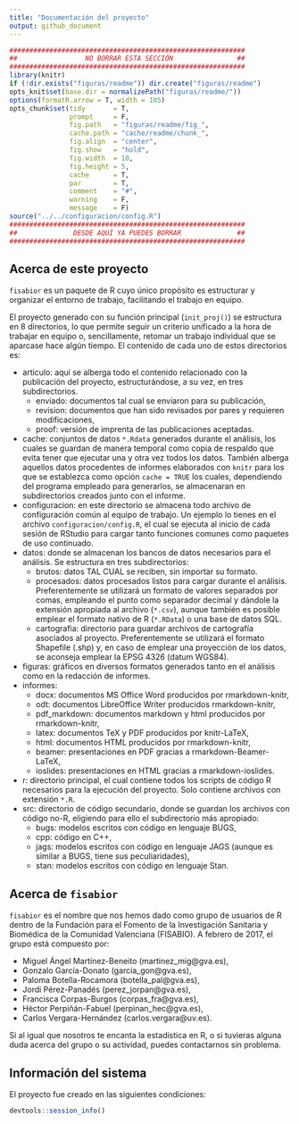 ```yaml
---
title: "Documentación del proyecto"
output: github_document
---
```


```r
###########################################################
##                 NO BORRAR ESTA SECCIÓN                ##
###########################################################
library(knitr)
if (!dir.exists("figuras/readme")) dir.create("figuras/readme")
opts_knit$set(base.dir = normalizePath("figuras/readme/"))
options(formatR.arrow = T, width = 105)
opts_chunk$set(tidy       = T,
               prompt     = F,
               fig.path   = "figuras/readme/fig_",
               cache.path = "cache/readme/chunk_",
               fig.align  = "center",
               fig.show   = "hold",
               fig.width  = 10,
               fig.height = 5,
               cache      = T,
               par        = T,
               comment    = "#",
               warning    = F,
               message    = F)
source("../../configuracion/config.R")
###########################################################
##              DESDE AQUÍ YA PUEDES BORRAR              ##
###########################################################
```

## Acerca de este proyecto
`fisabior` es un paquete de R cuyo único propósito es estructurar y organizar el entorno de trabajo, facilitando el trabajo en equipo. 

El proyecto generado con su función principal (`init_proj()`) se estructura en 8 directorios, lo que permite seguir un criterio unificado a la hora de trabajar en equipo o, sencillamente, retomar un trabajo individual que se aparcase hace algún tiempo. El contenido de cada uno de estos directorios es:

+ articulo: aquí se alberga todo el contenido relacionado con la publicación del proyecto, estructurándose, a su vez, en tres subdirectorios.
    - enviado: documentos tal cual se enviaron para su publicación,
    - revision: documentos que han sido revisados por pares y requieren modificaciones,
    - proof: versión de imprenta de las publicaciones aceptadas.
+ cache: conjuntos de datos `*.Rdata` generados durante el análisis, los cuales se guardan de manera temporal como copia de respaldo que evita tener que ejecutar una y otra vez todos los datos. También alberga aquellos datos procedentes de informes elaborados con `knitr` para los que se establezca como opción `cache = TRUE` los cuales, dependiendo del programa empleado para generarlos, se almacenaran en subdirectorios creados junto con el informe.
+ configuracion: en este directorio se almacena todo archivo de configuración común al equipo de trabajo. Un ejemplo lo tienes en el archivo `configuracion/config.R`, el cual se ejecuta al inicio de cada sesión de RStudio para cargar tanto funciones comunes como paquetes de uso continuado.
+ datos: donde se almacenan los bancos de datos necesarios para el análisis. Se estructura en tres subdirectorios:
    - brutos: datos TAL CUAL se reciben, sin importar su formato.
    - procesados: datos procesados listos para cargar durante el análisis. Preferentemente se utilizará un formato de valores separados por comas, empleando el punto como separador decimal y dándole la extensión apropiada al archivo (`*.csv`), aunque también es posible emplear el formato nativo de R (`*.RData`) o una base de datos SQL.
    - cartografia: directorio para guardar archivos de cartografía asociados al proyecto. Preferentemente se utilizará el formato Shapefile (.shp) y, en caso de emplear una proyección de los datos, se aconseja emplear la EPSG 4326 (datum WGS84).
+ figuras: gráficos en diversos formatos generados tanto en el análisis como en la redacción de informes.
+ informes: 
    - docx: documentos MS Office Word producidos por rmarkdown-knitr,
    - odt: documentos LibreOffice Writer producidos rmarkdown-knitr,
    - pdf_markdown: documentos markdown y html producidos por rmarkdown-knitr,
    - latex: documentos TeX y PDF producidos por knitr-LaTeX,
    - html: documentos HTML producidos por rmarkdown-knitr,
    - beamer: presentaciones en PDF gracias a rmarkdown-Beamer-LaTeX,
    - ioslides: presentaciones en HTML gracias a rmarkdown-ioslides.
+ r: directorio principal, el cual contiene todos los scripts de código R necesarios para la ejecución del proyecto. Solo contiene archivos con extensión `*.R`.
+ src: directorio de código secundario, donde se guardan los archivos con código no-R, eligiendo para ello el subdirectorio más apropiado:
    - bugs: modelos escritos con código en lenguaje BUGS,
    - cpp: código en C++,
    - jags: modelos escritos con código en lenguaje JAGS (aunque es similar a BUGS, tiene sus peculiaridades),
    - stan: modelos escritos con código en lenguaje Stan.


## Acerca de `fisabior`
`fisabior` es el nombre que nos hemos dado como grupo de usuarios de R dentro de la Fundación para el Fomento de la Investigación Sanitaria y Biomédica de la Comunidad Valenciana (FISABIO). A febrero de 2017, el grupo está compuesto por:

+ Miguel Ángel Martínez-Beneito (martinez_mig@gva.es),
+ Gonzalo García-Donato (garcia_gon@gva.es),
+ Paloma Botella-Rocamora (botella_pal@gva.es),
+ Jordi Pérez-Panadés (perez_jorpan@gva.es),
+ Francisca Corpas-Burgos (corpas_fra@gva.es),
+ Hèctor Perpiñán-Fabuel (perpinan_hec@gva.es),
+ Carlos Vergara-Hernández (carlos.vergara@uv.es).

Si al igual que nosotros te encanta la estadística en R, o si tuvieras alguna duda acerca del grupo o su actividad, puedes contactarnos sin problema.


## Información del sistema

El proyecto fue creado en las siguientes condiciones:

```r
devtools::session_info()
```

